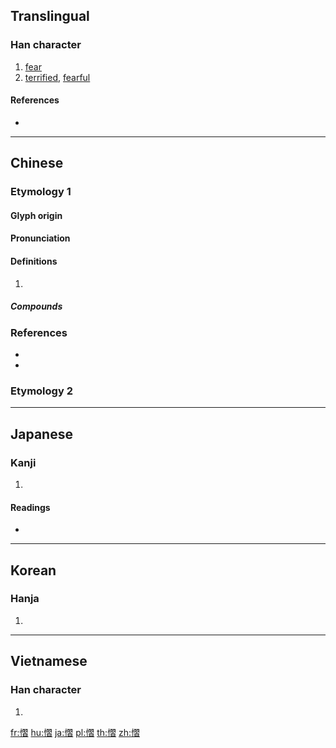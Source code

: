 ==Translingual==

===Han character===
{{Han char|rn=61|rad=心|as=11|sn=14|four=97062|canj=PSMA|ids=⿰忄習}}

# [[fear]]
# [[terrified]], [[fearful]]

====References====
* {{Han ref|kx=0400.110|dkj=11143|dj=0740.060|hdz=42348.090|uh=6174|ud=24948|bh=E1CD|bd=57805}}

----

==Chinese==

===Etymology 1===
{{zh-forms}}

====Glyph origin====
{{Han etym}}

====Pronunciation====
{{zh-pron
|m=zhé
|c=zip3
|mc=y
|oc=y
|cat=
}}

====Definitions====
{{zh-hanzi}}

# {{rfdef|zh}}

=====Compounds=====
{{zh-der|慴伏|慴息|振慴|懾慴}}

===References===
* {{R:twedu|B01173}}
* {{R:yue:mfccd}}

===Etymology 2===
{{zh-see|懾|v}}

{{attention|zh|please check the entirety of this entry}}

----

==Japanese==

===Kanji===
{{ja-kanji|grade=|rs=心11}}

# {{defn|lang=ja|sort=心11}}

====Readings====
* {{ja-readings|on=[[しょう]] (shō), [[しゅう]] (shū)|kun=[[おそれる]] (osoreru)}}

----

==Korean==

===Hanja===
{{ko-hanja|hangeul=[[습]], [[접]]|eumhun=|rv=seup, jeop|mr=sŭp, chŏp|y=sup, cep}}

# {{defn|lang=ko|sort=心11}}

----

==Vietnamese==

===Han character===
{{vi-readings|rs=心11|hanviet=[[tiệp]], [[điệp]]}}

# {{defn|lang=vi|sort=心11}}

[[fr:慴]]
[[hu:慴]]
[[ja:慴]]
[[pl:慴]]
[[th:慴]]
[[zh:慴]]